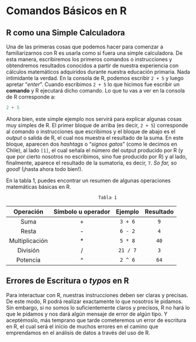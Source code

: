 # Comandos Básicos en R

## R como una Simple Calculadora

Una de las primeras cosas que podemos hacer para comenzar a familiarizarnos con R es usarla como si fuera una simple calculadora. De esta manera, escribiremos los primeros comandos o instrucciones y obtendremos resultados conocidos a partir de nuestra experiencia con cálculos matemáticos adquiridos durante nuestra educación primaria. Nada intimidante la verdad. En la consola de R, podemos escribir `2 + 5` y luego apretar “*enter*”. Cuando escribimos `2 + 5` lo que hicimos fue escribir un **comando** y R ejecutará dicho comando. Lo que tu vas a ver en la consola de R corresponde a: 

```r
2 + 5
```

Ahora bien, este simple ejemplo nos servirá para explicar algunas cosas muy simples de R. El primer bloque de arriba (es decir, `2 + 5`) corresponde al comando o instrucciones que escribimos y el bloque de abajo es el *output* o salida de R, el cual nos muestra el resultado de la suma. En este bloque, aparecen dos *hashtags* o “*signos gatos*” (como le decimos en Chile), al lado `[1] `, el cual señala el número del output producido por R (y que por cierto nosotros no escribimos, sino fue producido por R) y al lado, finalmente, aparece el resultado de la sumatoria, es decir, `7`. *So far, so good!* (¡hasta ahora todo bien!).

En la tabla 1, puedes encontrar un resumen de algunas operaciones matemáticas básicas en R. 

                                       Tabla 1

| Operación      | Símbolo u operador | Ejemplo  | Resultado |
|:----------------:|:------------------:|:--------:|:---------:|
|      Suma      |          +         |  `3 + 6` |    `9`    |
|      Resta     |          -         |  `6 - 2` |    `4`    |
| Multiplicación |          *         |  `5 * 8` |    `40`   |
|    División    |          /         | `21 / 7` |    `3`    |
|    Potencia    |          ^         |  `2 ^ 6` |    `64`   |

## Errores de Escritura o *typos* en R

Para interactuar con R, nuestras instrucciones deben ser claras y precisas. De este modo, R podrá realizar exactamente lo que nosotros le pidamos. Sin embargo, si no somos lo suficientemente claros y precisos, R no hará lo que le pidamos y nos dará algún mensaje de error de algún tipo. Y aceptémoslo, más temprano que tarde cometeremos un error de escritura en R, el cual será el inicio de muchos errores en el camino que emprendamos en el análisis de datos a través del uso de R. 
